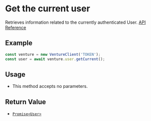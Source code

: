 # Get the current user

Retrieves information related to the currently authenticated User.
[API Reference](https://vercel.com/docs/rest-api/endpoints#get-the-user)

## Example

```js
const venture = new VentureClient('TOKEN');
const user = await venture.user.getCurrent();
```

## Usage

- This method accepts no parameters.

## Return Value

- [`Promise<User>`](/docs/types/user/User.mdx)
